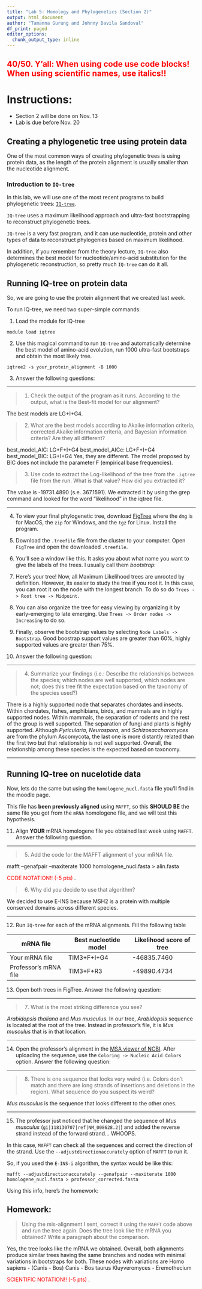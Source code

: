 ```yaml
---
title: "Lab 5: Homology and Phylogenetics (Section 2)"
output: html_document
author: "Tamanna Gurung and Johnny Davila Sandoval"
df_print: paged
editor_options:
  chunk_output_type: inline
---
```


<h2>
<span style="color: red;"> 40/50. Y'all: When using code use code blocks! When using scientific names, use italics!!</span>
</h2>

# Instructions:

- Section 2 will be done on Nov. 13
- Lab is due before Nov. 20

## Creating a phylogenetic tree using protein data

One of the most common ways of creating phylogenetic trees is using protein data, as the length of the protein alignment is usually smaller than the nucleotide alignment. 

### Introduction to `IQ-tree`

In this lab, we will use one of the most recent programs to build phylogenetic trees: [`IQ-tree`](http://www.iqtree.org/).

`IQ-tree` uses a maximum likelihood approach and ultra-fast bootstrapping to reconstruct phylogenetic trees. 

`IQ-tree` is a very fast program, and it can use nucleotide, protein and other types of data to reconstruct phylogenies based on maximum likelihood.

In addition, if you remember from the theory lecture, `IQ-tree` also determines the best model for nucleotide/amino-acid substitution for the phylogenetic reconstruction, so pretty much `IQ-tree` can do it all.

## Running IQ-tree on protein data

So, we are going to use the protein alignment that we created last week.

To run IQ-tree, we need two super-simple commands:

1. Load the module for IQ-tree

```
module load iqtree
```

2. Use this magical command to run `IQ-tree` and automatically determine the best model of amino-acid evolution, run 1000 ultra-fast bootstraps and obtain the most likely tree.

```
iqtree2 -s your_protein_alignment -B 1000
```

3. Answer the following questions:

***
> 1. Check the output of the program as it runs. According to the output, what is the Best-fit model for our alignment?

The best models are LG+I+G4.



> 2. What are the best models according to Akaike information criteria, corrected Akaike information criteria, and Bayesian information criteria? Are they all different?

best_model_AIC: LG+F+I+G4
best_model_AICc: LG+F+I+G4
best_model_BIC: LG+I+G4
Yes, they are different. The model proposed by BIC does not include the parameter F (empirical base frequencies).


> 3. Use code to extract the Log-likelihood of the tree from the `.iqtree` file from the run. What is that value? How did you extracted it? 

The value is -19731.4890 (s.e. 367.1591). We extracted it by using the grep command and looked for the word "likelihood" in the iqtree file.



***

4. To view your final phylogenetic tree, download [FigTree](https://github.com/rambaut/figtree/releases) where the `dmg` is for MacOS, the `zip` for Windows, and the `tgz` for Linux. Install the program.

5. Download the `.treefile` file from the cluster to your computer. Open `FigTree` and open the downloaded `.treefile`.

6. You'll see a window like this. It asks you about what name you want to give the labels of the trees. I usually call them *bootstrap*:


7. Here's your tree! Now, all Maximum Likelihood trees are unrooted by definition. However, its easier to study the tree if you root it. In this case, you can root it on the node with the longest branch. To do so do `Trees -> Root tree -> Midpoint`.

8. You can also organize the tree for easy viewing by organizing it by early-emerging to late emerging. Use `Trees -> Order nodes -> Increasing` to do so.

9. Finally, observe the bootstrap values by selecting `Node Labels -> Bootstrap`. Good boostrap support values are greater than 60%, highly supported values are greater than 75%. 

10. Answer the following question:

***
> 4. Summarize your findings (i.e.: Describe the relationships between the species; which nodes are well supported, which nodes are not; does this tree fit the expectation based on the taxonomy of the species used?)

There is a highly supported node that separates chordates and insects. Within chordates, fishes, amphibians, birds, and mammals are in highly supported nodes. Within mammals, the separation of rodents and the rest of the group is well supported. The separation of fungi and plants is highly supported. Although *Pyricularia*, *Neurospora*, and *Schizosaccharomyces* are from the phylum Ascomycota, the last one is more distantly related than the first two but that relationship is not well supported. Overall, the relationship among these species is the expected based on taxonomy. 


***

## Running IQ-tree on nucelotide data

Now, lets do the same but using the `homologene_nucl.fasta` file you'll find in the moodle page. 

This file has **been previously aligned** using `MAFFT`, so this **SHOULD BE** the same file you got from the `mRNA` homologene file, and we will test this hypothesis. 

11. Align **YOUR** mRNA homologene file you obtained last week using `MAFFT`. Answer the following question.

***

> 5. Add the code for the MAFFT alignment of your mRNA file. 

mafft --genafpair --maxiterate 1000 homologene_nucl.fasta > alin.fasta

<span style="color: red;"> CODE NOTATION!! (-5 pts) </span>.


> 6. Why did you decide to use that algorithm?

We decided to use E-INS because MSH2 is a protein with multiple conserved domains across different species.


***

12. Run `IQ-tree` for each of the mRNA alignments. Fill the following table

| mRNA file | Best nucleotide model | Likelihood score of tree |
|---------|--------|--------|
| Your mRNA file | TIM3+F+I+G4 | -46835.7460 | 
| Professor's mRNA file | TIM3+F+R3 | -49890.4734 |   

13. Open both trees in FigTree. Answer the following question:

***
> 7. What is the most striking difference you see?

*Arabidopsis thaliana* and *Mus musculus*. In our tree, *Arabidopsis* sequence is located at the root of the tree. Instead in professor's file, it is *Mus musculus* that is in that location. 

***

14. Open the professor's alignment in the [MSA viewer of NCBI](https://www.ncbi.nlm.nih.gov/projects/msaviewer/). After uploading the sequence, use the `Coloring -> Nucleic Acid Colors` option. Answer the following question:

***
> 8. There is one sequence that looks very weird (i.e. Colors don't match and there are long strands of insertions and deletions in the region). What sequence do you suspect its weird?

*Mus musculus* is the sequence that looks different to the other ones. 

***

15. The professor just noticed that he changed the sequence of *Mus musculus* (`gi|118130707|ref|NM_008628.2|`) and added the reverse strand instead of the forward strand... WHOOPS.

In this case, `MAFFT` can check all the sequences and correct the direction of the strand. Use the `--adjustdirectionaccurately` option of `MAFFT` to run it. 

So, if you used the `E-INS-i` algorithm, the syntax would be like this:

`mafft --adjustdirectionaccurately --genafpair --maxiterate 1000 homologene_nucl.fasta > professor_corrected.fasta`

Using this info, here's the homework:

## Homework: 

> Using the mis-alignment I sent, correct it using the `MAFFT` code above and run the tree again. Does the tree look like the mRNA you obtained? Write a paragraph about the comparison.


Yes, the tree looks like the mRNA we obtained. Overall, both alignments produce similar trees having the same branches and nodes with minimal variations in bootstraps for both. These nodes with variations are Homo sapiens - (Canis - Bos)
Canis - Bos taurus
Kluyveromyces - Eremothecium

<span style="color: red;"> SCIENTIFIC NOTATION!! (-5 pts) </span>.



